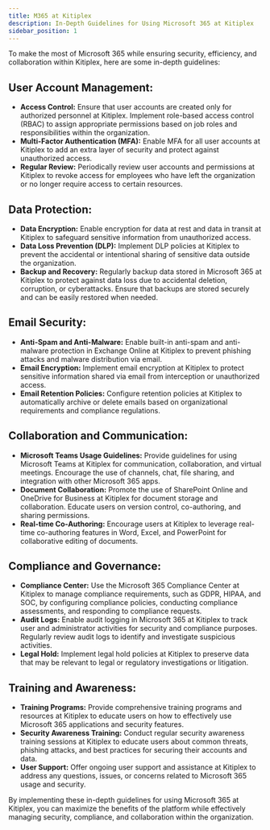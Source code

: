 ```yaml
---
title: M365 at Kitiplex
description: In-Depth Guidelines for Using Microsoft 365 at Kitiplex
sidebar_position: 1
---
```


To make the most of Microsoft 365 while ensuring security, efficiency, and collaboration within Kitiplex, here are some in-depth guidelines:

## User Account Management:

- **Access Control:** Ensure that user accounts are created only for authorized personnel at Kitiplex. Implement role-based access control (RBAC) to assign appropriate permissions based on job roles and responsibilities within the organization.
- **Multi-Factor Authentication (MFA):** Enable MFA for all user accounts at Kitiplex to add an extra layer of security and protect against unauthorized access.
- **Regular Review:** Periodically review user accounts and permissions at Kitiplex to revoke access for employees who have left the organization or no longer require access to certain resources.

## Data Protection:

- **Data Encryption:** Enable encryption for data at rest and data in transit at Kitiplex to safeguard sensitive information from unauthorized access.
- **Data Loss Prevention (DLP):** Implement DLP policies at Kitiplex to prevent the accidental or intentional sharing of sensitive data outside the organization.
- **Backup and Recovery:** Regularly backup data stored in Microsoft 365 at Kitiplex to protect against data loss due to accidental deletion, corruption, or cyberattacks. Ensure that backups are stored securely and can be easily restored when needed.

## Email Security:

- **Anti-Spam and Anti-Malware:** Enable built-in anti-spam and anti-malware protection in Exchange Online at Kitiplex to prevent phishing attacks and malware distribution via email.
- **Email Encryption:** Implement email encryption at Kitiplex to protect sensitive information shared via email from interception or unauthorized access.
- **Email Retention Policies:** Configure retention policies at Kitiplex to automatically archive or delete emails based on organizational requirements and compliance regulations.

## Collaboration and Communication:

- **Microsoft Teams Usage Guidelines:** Provide guidelines for using Microsoft Teams at Kitiplex for communication, collaboration, and virtual meetings. Encourage the use of channels, chat, file sharing, and integration with other Microsoft 365 apps.
- **Document Collaboration:** Promote the use of SharePoint Online and OneDrive for Business at Kitiplex for document storage and collaboration. Educate users on version control, co-authoring, and sharing permissions.
- **Real-time Co-Authoring:** Encourage users at Kitiplex to leverage real-time co-authoring features in Word, Excel, and PowerPoint for collaborative editing of documents.

## Compliance and Governance:

- **Compliance Center:** Use the Microsoft 365 Compliance Center at Kitiplex to manage compliance requirements, such as GDPR, HIPAA, and SOC, by configuring compliance policies, conducting compliance assessments, and responding to compliance requests.
- **Audit Logs:** Enable audit logging in Microsoft 365 at Kitiplex to track user and administrator activities for security and compliance purposes. Regularly review audit logs to identify and investigate suspicious activities.
- **Legal Hold:** Implement legal hold policies at Kitiplex to preserve data that may be relevant to legal or regulatory investigations or litigation.

## Training and Awareness:

- **Training Programs:** Provide comprehensive training programs and resources at Kitiplex to educate users on how to effectively use Microsoft 365 applications and security features.
- **Security Awareness Training:** Conduct regular security awareness training sessions at Kitiplex to educate users about common threats, phishing attacks, and best practices for securing their accounts and data.
- **User Support:** Offer ongoing user support and assistance at Kitiplex to address any questions, issues, or concerns related to Microsoft 365 usage and security.

By implementing these in-depth guidelines for using Microsoft 365 at Kitiplex, you can maximize the benefits of the platform while effectively managing security, compliance, and collaboration within the organization.
